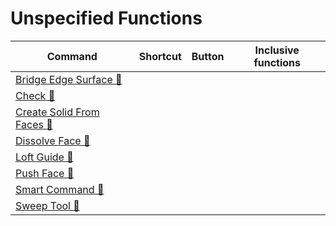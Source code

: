 # Unspecified Functions

| Command                                                        | Shortcut | Button | Inclusive functions |
| -------------------------------------------------------------- | -------- | ------ | ------------------- |
| [Bridge Edge Surface 🚧](unspecified/bridge-edge-surface)         |          |        |                     |
| [Check 🚧](unspecified/check)                                     |          |        |                     |
| [Create Solid From Faces 🚧](unspecified/create-solid-from-faces) |          |        |                     |
| [Dissolve Face 🚧](unspecified/dissolve-face)                     |          |        |                     |
| [Loft Guide 🚧](unspecified/loft-guide)                           |          |        |                     |
| [Push Face 🚧](unspecified/push-face)                             |          |        |                     |
| [Smart Command 🚧](unspecified/smart-command)                     |          |        |                     |
| [Sweep Tool 🚧](unspecified/sweep-tool)                           |          |        |                     |

